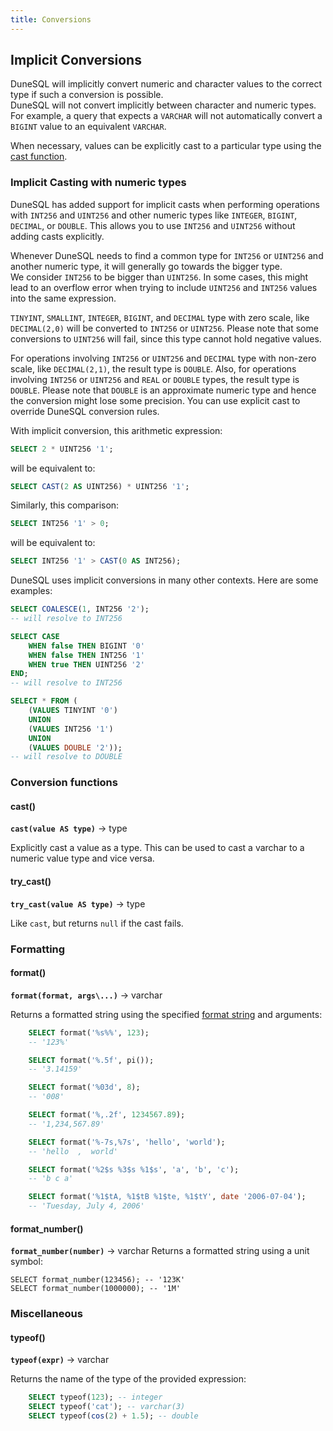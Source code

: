 ```yaml
---
title: Conversions
---
```


## Implicit Conversions

DuneSQL will implicitly convert numeric and character values to the correct type if such a conversion is possible.  
DuneSQL will not convert implicitly between character and numeric types.  
For example, a query that expects a `VARCHAR` will not automatically convert a `BIGINT` value to an equivalent `VARCHAR`.

When necessary, values can be explicitly cast to a particular type using the [cast function](#cast).

### Implicit Casting with numeric types

DuneSQL has added support for implicit casts when performing operations with `INT256` and `UINT256` and other numeric types like `INTEGER`, `BIGINT`, `DECIMAL`, or `DOUBLE`.
This allows you to use `INT256` and `UINT256` without adding casts explicitly.

Whenever DuneSQL needs to find a common type for `INT256` or `UINT256` and another numeric type, it will generally go towards the bigger type.  
We consider `INT256` to be bigger than `UINT256`. In some cases, this might lead to an overflow error when trying to include `UINT256` and `INT256` values into the same expression. 

`TINYINT`, `SMALLINT`, `INTEGER`, `BIGINT`, and `DECIMAL` type with zero scale, like `DECIMAL(2,0)` will be converted to `INT256` or `UINT256`.
Please note that some conversions to `UINT256` will fail, since this type cannot hold negative values.

For operations involving `INT256` or `UINT256` and `DECIMAL` type with non-zero scale, like `DECIMAL(2,1)`,
the result type is `DOUBLE`. Also, for operations involving `INT256` or `UINT256` and `REAL` or `DOUBLE` types, the result type is `DOUBLE`.
Please note that `DOUBLE` is an approximate numeric type and hence the conversion might lose some precision.
You can use explicit cast to override DuneSQL conversion rules.

With implicit conversion, this arithmetic expression:

```sql
SELECT 2 * UINT256 '1';
```

will be equivalent to:

```sql
SELECT CAST(2 AS UINT256) * UINT256 '1';
```

Similarly, this comparison:

```sql
SELECT INT256 '1' > 0;
```

will be equivalent to:

```sql
SELECT INT256 '1' > CAST(0 AS INT256);
```

DuneSQL uses implicit conversions in many other contexts. Here are some examples:

```sql
SELECT COALESCE(1, INT256 '2');
-- will resolve to INT256
```

```sql
SELECT CASE 
    WHEN false THEN BIGINT '0' 
    WHEN false THEN INT256 '1' 
    WHEN true THEN UINT256 '2' 
END;
-- will resolve to INT256
```

```sql
SELECT * FROM (
    (VALUES TINYINT '0') 
    UNION 
    (VALUES INT256 '1') 
    UNION 
    (VALUES DOUBLE '2'));
-- will resolve to DOUBLE
```

### Conversion functions


#### cast() 
**``cast(value AS type)``** → type

Explicitly cast a value as a type. This can be used to cast a varchar to
a numeric value type and vice versa.


#### try_cast()
**``try_cast(value AS type)``** → type

Like `cast`, but returns `null` if the cast
fails.

### Formatting

#### format()
**``format(format, args\...)``** → varchar

Returns a formatted string using the specified [format
string](https://docs.oracle.com/en/java/javase/17/docs/api/java.base/java/util/Formatter.html#syntax)
and arguments:
```sql
    SELECT format('%s%%', 123);
    -- '123%'

    SELECT format('%.5f', pi());
    -- '3.14159'

    SELECT format('%03d', 8);
    -- '008'

    SELECT format('%,.2f', 1234567.89);
    -- '1,234,567.89'

    SELECT format('%-7s,%7s', 'hello', 'world');
    -- 'hello  ,  world'

    SELECT format('%2$s %3$s %1$s', 'a', 'b', 'c');
    -- 'b c a'

    SELECT format('%1$tA, %1$tB %1$te, %1$tY', date '2006-07-04');
    -- 'Tuesday, July 4, 2006'
```

#### format_number()
**``format_number(number)``** → varchar
Returns a formatted string using a unit symbol:

    SELECT format_number(123456); -- '123K'
    SELECT format_number(1000000); -- '1M'



### Miscellaneous

#### typeof()
**``typeof(expr)``** → varchar

Returns the name of the type of the provided expression:
```sql
    SELECT typeof(123); -- integer
    SELECT typeof('cat'); -- varchar(3)
    SELECT typeof(cos(2) + 1.5); -- double
```

